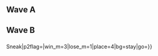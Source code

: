 {{DISPLAYTITLE:Super FamiCon 2017: ''Melee'' Doubles Pools}}{{SetGame|melee}}
{{Super FamiCon 2017 Melee Tabs|This=5}}
==Wave A==
{{Box|start|padding=4em}}
==={{HiddenSort|A1}}===
{{GroupTableStart |Bracket A1|width=300px}}
{{DoublesGroupTableSlot|p1=Tai|p1flag=us|p2=Colbol|p2flag=us|win_m=3|lose_m=0|place=1|bg=up|go={{advance|Super FamiCon/2017/Melee/Doubles Bracket#Winners Bracket}}}}
{{DoublesGroupTableSlot|p1=Druggedfox|p1flag=us|p2=dizzkidboogie|p2flag=us|win_m=3|lose_m=0|place=1|bg=up|go={{advance|Super FamiCon/2017/Melee/Doubles Bracket#Winners Bracket}}}}
{{DoublesGroupTableSlot|p1=Nimbus|p1flag=us|p2=David|p2flag=us|win_m=3|lose_m=1|place=4|bg=stay|go={{advance|Super FamiCon/2017/Melee/Doubles Bracket#Losers Bracket}}}}
{{DoublesGroupTableSlot|p1=eddie g.|p1flag=us|p2=Regi|p2flag=us|win_m=3|lose_m=1|place=4|bg=stay|go={{advance|Super FamiCon/2017/Melee/Doubles Bracket#Losers Bracket}}}}
{{DoublesGroupTableSlot|p1=Soap|p1flag=us|p2=Austintacious|p2flag=us|win_m=2|lose_m=1|place=4|bg=stay|go={{advance|Super FamiCon/2017/Melee/Doubles Bracket#Losers Bracket}}}}
{{DoublesGroupTableSlot|p1=Sharkz|p1flag=us|p2=Gato|p2flag=us|win_m=2|lose_m=1|place=4|bg=stay|go={{advance|Super FamiCon/2017/Melee/Doubles Bracket#Losers Bracket}}}}
{{DoublesGroupTableSlot|p1=Orchard|p1flag=us|p2=Dahv|p2flag=us|win_m=2|lose_m=2|place=7|bg=down}}
{{DoublesGroupTableSlot|p1=Macaroni|p1flag=us|p2=Tor|p2flag=us|win_m=2|lose_m=2|place=7|bg=down}}
{{DoublesGroupTableSlot|p1=Rayburn|p1flag=us|p2=Jamie|p2flag=us|win_m=2|lose_m=2|place=9|bg=down}}
{{DoublesGroupTableSlot|p1=Refraction|p1flag=us|p2=Lautrec|p2flag=us|win_m=2|lose_m=2|place=9|bg=down}}
{{DoublesGroupTableSlot|p1=Knight Dolaire|p1flag=us|p2=President Peanut|p2flag=us|win_m=2|lose_m=2|place=9|bg=down}}
{{DoublesGroupTableSlot|p1=Turnipowa|p1flag=us|p2=Fish$|p2flag=us|win_m=1|lose_m=2|place=9|bg=down}}
{{DoublesGroupTableSlot|p1=Osmics|p1flag=us|p2=Zer0!factorial|p2flag=us|win_m=1|lose_m=2|place=13|bg=down}}
{{DoublesGroupTableSlot|p1=Sirtac|p1flag=us|p2=Sigil|p2flag=us|win_m=0|lose_m=2|place=13|bg=down}}
{{DoublesGroupTableSlot|p1=NOTACOP|p1flag=us|p2=ScaryGhst|p2flag=us|win_m=0|lose_m=2|place=13|bg=down}}
{{DoublesGroupTableSlot|p1=Choi|p1flag=us|p2=A Really Mediocre Falco|p2flag=us|win_m=0|lose_m=2|place=13|bg=down}}
{{DoublesGroupTableSlot|p1=Uriah|p1flag=us|p2=TealCat|p2flag=us|win_m=0|lose_m=2|place=17|bg=down}}
{{DoublesGroupTableSlot|p1=Cute|p1flag=us|p2=Pawn|p2flag=us|win_m=0|lose_m=2|place=17|bg=down}}
{{GroupTableEnd}}
{{Box|break|padding=4em}}

==={{HiddenSort|A2}}===
{{GroupTableStart |Bracket A2|width=300px}}
{{DoublesGroupTableSlot|p1=KPAN|p1flag=us|p2=Ginger|p2flag=us|win_m=3|lose_m=0|place=1|bg=up|go={{advance|Super FamiCon/2017/Melee/Doubles Bracket#Winners Bracket}}}}
{{DoublesGroupTableSlot|p1=n0ne|p1flag=ni|p2=Mango|p2flag=us|win_m=3|lose_m=0|place=1|bg=up|go={{advance|Super FamiCon/2017/Melee/Doubles Bracket#Winners Bracket}}}}
{{DoublesGroupTableSlot|p1=Thug|p1flag=us|p2=Wills|p2flag=us|win_m=4|lose_m=1|place=4|bg=stay|go={{advance|Super FamiCon/2017/Melee/Doubles Bracket#Losers Bracket}}}}
{{DoublesGroupTableSlot|p1=Eric|p1flag=us|p2=Le Fou|p2flag=us|win_m=3|lose_m=1|place=4|bg=stay|go={{advance|Super FamiCon/2017/Melee/Doubles Bracket#Losers Bracket}}}}
{{DoublesGroupTableSlot|p1=HT|p1flag=us|p2=FLOTUS|p2flag=us|win_m=2|lose_m=1|place=4|bg=stay|go={{advance|Super FamiCon/2017/Melee/Doubles Bracket#Losers Bracket}}}}
{{DoublesGroupTableSlot|p1=Jwilli|p1flag=us|p2=Slipnslide|p2flag=us|win_m=2|lose_m=1|place=4|bg=stay|go={{advance|Super FamiCon/2017/Melee/Doubles Bracket#Losers Bracket}}}}
{{DoublesGroupTableSlot|p1=Spaceman the Pilgrim|p1flag=us|p2=Will of God|p2flag=us|win_m=3|lose_m=2|place=7|bg=down}}
{{DoublesGroupTableSlot|p1=FacebookJoe|p1flag=us|p2=Kackame|p2flag=us|win_m=3|lose_m=2|place=7|bg=down}}
{{DoublesGroupTableSlot|p1=Silent Skyler|p1flag=us|p2=BilboSwagginz|p2flag=us|win_m=2|lose_m=2|place=9|bg=down}}
{{DoublesGroupTableSlot|p1=Savestate|p1flag=us|p2=Ryko|p2flag=us|win_m=1|lose_m=2|place=9|bg=down}}
{{DoublesGroupTableSlot|p1=FE_Hector|p1flag=us|p2=Coconut Man|p2flag=us|win_m=1|lose_m=2|place=9|bg=down}}
{{DoublesGroupTableSlot|p1=Poppa Squat|p1flag=us|p2=Vianny|p2flag=us|win_m=1|lose_m=2|place=9|bg=down}}
{{DoublesGroupTableSlot|p1=Lamb|p1flag=us|p2=ShadowDragon|p2flag=us|win_m=0|lose_m=2|place=13|bg=down}}
{{DoublesGroupTableSlot|p1=Cattywampus|p1flag=us|p2=Beats|p2flag=us|win_m=0|lose_m=2|place=13|bg=down}}
{{DoublesGroupTableSlot|p1=Big Truck|p1flag=us|p2=spooky|p2flag=us|win_m=0|lose_m=2|place=13|bg=down}}
{{DoublesGroupTableSlot|p1=Axmos|p1flag=us|p2=ZeeBee|p2flag=us|win_m=0|lose_m=2|place=13|bg=down}}
{{DoublesGroupTableSlot|p1=JayV|p1flag=us|p2=Mankse|p2flag=us|win_m=0|lose_m=2|place=17|bg=down}}
{{DoublesGroupTableSlot|p1=Fatal|p1flag=us|p2=IFCNYC|p2flag=us|win_m=0|lose_m=2|place=17|bg=down}}
{{GroupTableEnd}}
{{Box|end}}

==Wave B==
{{Box|start|padding=4em}}
==={{HiddenSort|B1}}===
{{GroupTableStart |Bracket B1|width=300px}}
{{DoublesGroupTableSlot|p1=La Luna|p1flag=us|p2=Westballz|p2flag=us|win_m=3|lose_m=0|place=1|bg=up|go={{advance|Super FamiCon/2017/Melee/Doubles Bracket#Winners Bracket}}}}
{{DoublesGroupTableSlot|p1=Clementine|p1flag=us|p2=Hungrybox|p2flag=us|win_m=3|lose_m=0|place=1|bg=up|go={{advance|Super FamiCon/2017/Melee/Doubles Bracket#Winners Bracket}}}}
{{DoublesGroupTableSlot|p1=Tyro|p1flag=us|p2=Kaeon|p2flag=us|win_m=3|lose_m=1|place=4|bg=stay|go={{advance|Super FamiCon/2017/Melee/Doubles Bracket#Losers Bracket}}}}
{{DoublesGroupTableSlot|p1=Tho|p1flag=us|p2=Karn|p2flag=us|win_m=3|lose_m=1|place=4|bg=stay|go={{advance|Super FamiCon/2017/Melee/Doubles Bracket#Losers Bracket}}}}
{{DoublesGroupTableSlot|p1=Zepherz|p1flag=us|p2=YOld|p2flag=us|win_m=2|lose_m=1|place=4|bg=stay|go={{advance|Super FamiCon/2017/Melee/Doubles Bracket#Losers Bracket}}}}
{{DoublesGroupTableSlot|p1=Starlord|p1flag=us|p2=NIX|p2flag=us|win_m=2|lose_m=1|place=4|bg=stay|go={{advance|Super FamiCon/2017/Melee/Doubles Bracket#Losers Bracket}}}}
{{DoublesGroupTableSlot|p1=Pelipper|p1flag=us|p2=Music|p2flag=us|win_m=3|lose_m=2|place=7|bg=down}}
{{DoublesGroupTableSlot|p1=Weis|p1flag=us|p2=Deku|p2flag=us|win_m=2|lose_m=2|place=7|bg=down}}
{{DoublesGroupTableSlot|p1=Eren|p1flag=us|p2=Copernichris|p2flag=us|win_m=2|lose_m=2|place=9|bg=down}}
{{DoublesGroupTableSlot|p1=Sunshine!|p1flag=us|p2=Caboose|p2flag=|win_m=1|lose_m=2|place=9|bg=down}}
{{DoublesGroupTableSlot|p1=Hennessy|p1flag=us|p2=roma|p2flag=us|win_m=1|lose_m=2|place=9|bg=down}}
{{DoublesGroupTableSlot|p1=Full Mast|p1flag=us|p2=Swami|p2flag=in|win_m=1|lose_m=2|place=9|bg=down}}
{{DoublesGroupTableSlot|p1=Macho Squacho|p1flag=us|p2=RIP|p2flag=us|win_m=1|lose_m=2|place=13|bg=down}}
{{DoublesGroupTableSlot|p1=Nivek|p1flag=us|p2=Red|p2flag=us|win_m=1|lose_m=2|place=13|bg=down}}
{{DoublesGroupTableSlot|p1=MadMan|p1flag=us|p2=Olea|p2flag=us|win_m=0|lose_m=2|place=13|bg=down}}
{{DoublesGroupTableSlot|p1=ChatBot|p1flag=us|p2=Slamburger Helper|p2flag=us|win_m=0|lose_m=2|place=13|bg=down}}
{{DoublesGroupTableSlot|p1=Ender|p1flag=us|p2=WolfyGirl|p2flag=us|win_m=0|lose_m=2|place=17|bg=down}}
{{DoublesGroupTableSlot|p1=Hollow|p1flag=us|p2=Maki|p2flag=us|win_m=0|lose_m=2|place=17|bg=down}}
{{GroupTableEnd}}
{{Box|break|padding=4em}}

==={{HiddenSort|B2}}===
{{GroupTableStart |Bracket B2|width=300px}}
{{DoublesGroupTableSlot|p1=Lucky|p1flag=us|p2=SFAT|p2flag=us|win_m=3|lose_m=0|place=1|bg=up|go={{advance|Super FamiCon/2017/Melee/Doubles Bracket#Winners Bracket}}}}
{{DoublesGroupTableSlot|p1=$mike|p1flag=us|p2=Dash|p2flag=us|win_m=3|lose_m=0|place=1|bg=up|go={{advance|Super FamiCon/2017/Melee/Doubles Bracket#Winners Bracket}}}}
{{DoublesGroupTableSlot|p1=Bl@ckchris|p1flag=us|p2=Red Panda{{!}} Sneak|p2flag=|win_m=3|lose_m=1|place=4|bg=stay|go={{advance|Super FamiCon/2017/Melee/Doubles Bracket#Losers Bracket}}}}
{{DoublesGroupTableSlot|p1=ShredMan3|p1flag=us|p2=Eastnutz|p2flag=us|win_m=3|lose_m=1|place=4|bg=stay|go={{advance|Super FamiCon/2017/Melee/Doubles Bracket#Losers Bracket}}}}
{{DoublesGroupTableSlot|p1=HiFi|p1flag=us|p2=BeefTip|p2flag=us|win_m=2|lose_m=1|place=4|bg=stay|go={{advance|Super FamiCon/2017/Melee/Doubles Bracket#Losers Bracket}}}}
{{DoublesGroupTableSlot|p1=Tylenol|p1flag=us|p2=Saef|p2flag=us|win_m=2|lose_m=1|place=4|bg=stay|go={{advance|Super FamiCon/2017/Melee/Doubles Bracket#Losers Bracket}}}}
{{DoublesGroupTableSlot|p1=Intepic|p1flag=us|p2=RubbahBand|p2flag=us|win_m=2|lose_m=2|place=7|bg=down}}
{{DoublesGroupTableSlot|p1=Mining Elf|p1flag=us|p2=Cold|p2flag=us|win_m=2|lose_m=2|place=7|bg=down}}
{{DoublesGroupTableSlot|p1=Ted|p1flag=us|p2=JamFlam McBamHam|p2flag=us|win_m=2|lose_m=2|place=9|bg=down}}
{{DoublesGroupTableSlot|p1=Badwolf|p1flag=us|p2=Jay EmCee|p2flag=us|win_m=1|lose_m=2|place=9|bg=down}}
{{DoublesGroupTableSlot|p1=Pants|p1flag=us|p2=Nubs|p2flag=us|win_m=1|lose_m=2|place=9|bg=down}}
{{DoublesGroupTableSlot|p1=Raymax|p1flag=us|p2=sssenseiii|p2flag=us|win_m=1|lose_m=2|place=9|bg=down}}
{{DoublesGroupTableSlot|p1=DIRq|p1flag=us|p2=Corgi|p2flag=us|win_m=1|lose_m=2|place=13|bg=down}}
{{DoublesGroupTableSlot|p1=EMB|p1flag=us|p2=Melee Mixer|p2flag=us|win_m=0|lose_m=2|place=13|bg=down}}
{{DoublesGroupTableSlot|p1=Chava|p1flag=us|p2=That Juan Mexican|p2flag=us|win_m=0|lose_m=2|place=13|bg=down}}
{{DoublesGroupTableSlot|p1=Glaciers|p1flag=us|p2=Kid Fantastic|p2flag=us|win_m=0|lose_m=2|place=13|bg=down}}
{{DoublesGroupTableSlot|p1=Siddward|p1flag=us|p2=Simon|p2flag=us|win_m=0|lose_m=2|place=17|bg=down}}
{{GroupTableEnd}}
{{Box|end}}
